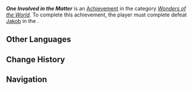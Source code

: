 {{Achievement Infobox
|id           = 81408
|order id     = 1392
|category     = Wonders of the World
|description  = Learn the secrets of the [[Narzissenkreuz Ordo]] and defeat [[Jakob]].
|requirements = Complete ''[[Search in the Algae Sea (Quest)|Search in the Algae Sea]]''.
|primogems    = 5
|tracking     = 
|topic        = 
|type         = Quest
|quest        = 
|hidden       = 1
}}
'''''One Involved in the Matter''''' is an [[Achievement]] in the category ''[[Wonders of the World]]''. To complete this achievement, the player must complete defeat [[Jakob]] in the {{Quest|Search in the Algae Sea (Quest)}}.

==Other Languages==
{{Other Languages
|en      = One Involved in the Matter
|zhs     = 只缘身在其中
|zhs_rm  = 
|zht     = 只緣身在其中
|zht_rm  = 
|zh_tl   = 
|ja      = その中に身を置いたがゆえに
|ja_rm   = Sono Naka ni Mi wo Oita ga Yue ni
|ja_tl   = 
|ko      = 그곳에 몸담았기에
|ko_rm   = 
|ko_tl   = 
|es      = {{MC|m=Implicado|f=Implicada}} al 100%
|es_tl   = 100% {{MC|Involved|mf=1}}
|fr      = Veni, vidi, resolvi
|fr_lang = la
|fr_tl   = I Came, I Saw, I Solved
|ru      = Лицо, имеющее отношение к делу
|ru_tl   = Person Who Has Relation to the Matter
|th      = เพียงเพราะชะตาเกี่ยวพัน
|th_rm   = 
|th_tl   = 
|vi      = Số Phận Người Trong Cuộc
|vi_tl   = 
|de      = Weil man beteiligt ist
|de_tl   = Because You're Involved
|id      = Dia yang Terlibat
|id_tl   = The Involved One
|pt      = Um Envolvido na Questão
|pt_tl   = 
|tr      = Konuya Müdahil
|tr_tl   = 
|it      = Una persona coinvolta nella questione
|it_tl   = A Person Involved in the Matter
}}

==Change History==
{{Change History|4.2}}

==Navigation==
{{Achievement Navbox}}